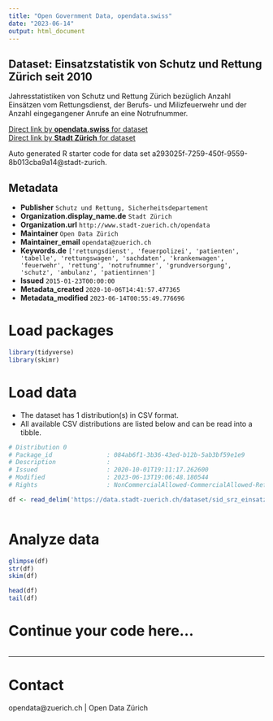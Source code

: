 ```yaml
---
title: "Open Government Data, opendata.swiss"
date: "2023-06-14"
output: html_document
---
```


## Dataset: Einsatzstatistik von Schutz und Rettung Zürich seit 2010


Jahresstatistiken von Schutz und Rettung Zürich bezüglich Anzahl Einsätzen vom Rettungsdienst, der Berufs- und Milizfeuerwehr und der Anzahl eingegangener Anrufe an eine Notrufnummer.


[Direct link by **opendata.swiss** for dataset](https://opendata.swiss/de/dataset/einsatzstatistik-von-schutz-und-rettung-zurich-seit-20101)<br>
[Direct link by **Stadt Zürich** for dataset](https://data.stadt-zuerich.ch/dataset/sid_srz_einsatzstatistik)

Auto generated R starter code for data set a293025f-7259-450f-9559-8b013cba9a14@stadt-zurich.

## Metadata

- **Publisher** `Schutz und Rettung, Sicherheitsdepartement`
- **Organization.display_name.de** `Stadt Zürich`
- **Organization.url** `http://www.stadt-zuerich.ch/opendata`
- **Maintainer** `Open Data Zürich`
- **Maintainer_email** `opendata@zuerich.ch`
- **Keywords.de** `['rettungsdienst', 'feuerpolizei', 'patienten', 'tabelle', 'rettungswagen', 'sachdaten', 'krankenwagen', 'feuerwehr', 'rettung', 'notrufnummer', 'grundversorgung', 'schutz', 'ambulanz', 'patientinnen']`
- **Issued** `2015-01-23T00:00:00`
- **Metadata_created** `2020-10-06T14:41:57.477365`
- **Metadata_modified** `2023-06-14T00:55:49.776696`


# Load packages

```r

library(tidyverse)
library(skimr)

```

# Load data

-   The dataset has 1 distribution(s) in CSV format.
-   All available CSV distributions are listed below and can be read into a tibble.

```r

# Distribution 0
# Package_id               : 084ab6f1-3b36-43ed-b12b-5ab3bf59e1e9
# Description              : 
# Issued                   : 2020-10-01T19:11:17.262600
# Modified                 : 2023-06-13T19:06:48.180544
# Rights                   : NonCommercialAllowed-CommercialAllowed-ReferenceNotRequired

df <- read_delim('https://data.stadt-zuerich.ch/dataset/sid_srz_einsatzstatistik/download/SRZ_einsatzstatistik_seit2010.csv')



```

# Analyze data

```r

glimpse(df)
str(df)
skim(df)

head(df)
tail(df)

```

# Continue your code here...

```r

```

------------------------------------------------------------------------

# Contact

opendata@zuerich.ch | Open Data Zürich
